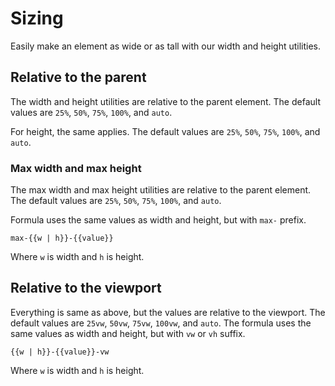 

# Sizing

Easily make an element as wide or as tall with our width and height utilities.

## Relative to the parent

The width and height utilities are relative to the parent element.
The default values are `25%`, `50%`, `75%`, `100%`, and `auto`.

<Canvas of={SizingStories.Width} />

For height, the same applies. The default values are `25%`, `50%`, `75%`, `100%`, and `auto`.

<Canvas of={SizingStories.Height} />

### Max width and max height

The max width and max height utilities are relative to the parent element.
The default values are `25%`, `50%`, `75%`, `100%`, and `auto`.

Formula uses the same values as width and height, but with `max-` prefix.

```
max-{{w | h}}-{{value}}
```

Where `w` is width and `h` is height.

## Relative to the viewport

Everything is same as above, but the values are relative to the viewport.
The default values are `25vw`, `50vw`, `75vw`, `100vw`, and `auto`.
The formula uses the same values as width and height, but with `vw` or `vh` suffix.

```
{{w | h}}-{{value}}-vw
```

Where `w` is width and `h` is height.

```html
<div class="min-vw-100">Min-width 100vw</div>
<div class="min-vh-100">Min-height 100vh</div>
<div class="vw-100">Width 100vw</div>
<div class="vh-100">Height 100vh</div>
```